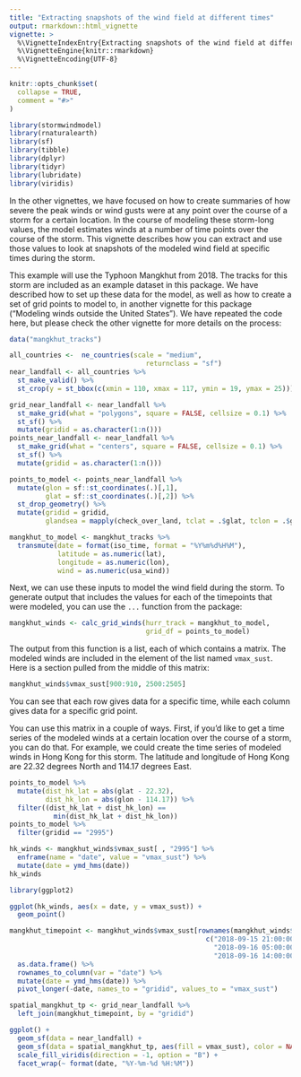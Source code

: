 ```yaml
---
title: "Extracting snapshots of the wind field at different times"
output: rmarkdown::html_vignette
vignette: >
  %\VignetteIndexEntry{Extracting snapshots of the wind field at different times}
  %\VignetteEngine{knitr::rmarkdown}
  %\VignetteEncoding{UTF-8}
---
```


```r
knitr::opts_chunk$set(
  collapse = TRUE,
  comment = "#>"
)
```

```r
library(stormwindmodel)
library(rnaturalearth)
library(sf)
library(tibble)
library(dplyr)
library(tidyr)
library(lubridate)
library(viridis)
```

In the other vignettes, we have focused on how to create summaries of how severe the peak
winds or wind gusts were at any point over the course of a storm for a certain location. 
In the course of modeling these storm-long values, the model estimates winds at a number
of time points over the course of the storm. This vignette describes how you can extract
and use those values to look at snapshots of the modeled wind field at specific times
during the storm. 

This example will use the Typhoon Mangkhut from 2018. The tracks for this storm are included
as an example dataset in this package. We have described how to set up these data for the 
model, as well as how to create a set of grid points to model to, in another vignette for
this package ("Modeling winds outside the United States"). We have repeated the code here, 
but please check the other vignette for more details on the process: 

```r
data("mangkhut_tracks")

all_countries <-  ne_countries(scale = "medium", 
                                  returnclass = "sf")
near_landfall <- all_countries %>% 
  st_make_valid() %>% 
  st_crop(y = st_bbox(c(xmin = 110, xmax = 117, ymin = 19, ymax = 25)))

grid_near_landfall <- near_landfall %>% 
  st_make_grid(what = "polygons", square = FALSE, cellsize = 0.1) %>% 
  st_sf() %>% 
  mutate(gridid = as.character(1:n()))
points_near_landfall <- near_landfall %>% 
  st_make_grid(what = "centers", square = FALSE, cellsize = 0.1) %>% 
  st_sf() %>% 
  mutate(gridid = as.character(1:n()))

points_to_model <- points_near_landfall %>% 
  mutate(glon = sf::st_coordinates(.)[,1],
         glat = sf::st_coordinates(.)[,2]) %>% 
  st_drop_geometry() %>% 
  mutate(gridid = gridid, 
         glandsea = mapply(check_over_land, tclat = .$glat, tclon = .$glon))

mangkhut_to_model <- mangkhut_tracks %>% 
  transmute(date = format(iso_time, format = "%Y%m%d%H%M"), 
            latitude = as.numeric(lat), 
            longitude = as.numeric(lon),
            wind = as.numeric(usa_wind))
```

Next, we can use these inputs to model the wind field during the storm. To generate output
that includes the values for each of the timepoints that were modeled, you can use the 
`...` function from the package: 

```r
mangkhut_winds <- calc_grid_winds(hurr_track = mangkhut_to_model, 
                                  grid_df = points_to_model)
```

The output from this function is a list, each of which contains a matrix. 
The modeled winds are included in the element of the list named `vmax_sust`. 
Here is a section pulled from the middle of this matrix: 

```r
mangkhut_winds$vmax_sust[900:910, 2500:2505]
```

You can see that each row gives data for a specific time, while each column gives
data for a specific grid point. 

You can use this matrix in a couple of ways. First, if you'd like to get a time series
of the modeled winds at a certain location over the course of a storm, you can do 
that. For example, we could create the time series of modeled winds in Hong Kong for
this storm. The latitude and longitude of Hong Kong are 22.32 degrees North and 114.17
degrees East. 

```r
points_to_model %>% 
  mutate(dist_hk_lat = abs(glat - 22.32), 
         dist_hk_lon = abs(glon - 114.17)) %>% 
  filter((dist_hk_lat + dist_hk_lon) == 
           min(dist_hk_lat + dist_hk_lon))
points_to_model %>% 
  filter(gridid == "2995")
```

```r
hk_winds <- mangkhut_winds$vmax_sust[ , "2995"] %>% 
  enframe(name = "date", value = "vmax_sust") %>% 
  mutate(date = ymd_hms(date))
hk_winds
```

```r
library(ggplot2)

ggplot(hk_winds, aes(x = date, y = vmax_sust)) + 
  geom_point()
```


```r
mangkhut_timepoint <- mangkhut_winds$vmax_sust[rownames(mangkhut_winds$vmax_sust) %in%
                                                 c("2018-09-15 21:00:00", 
                                                   "2018-09-16 05:00:00", 
                                                   "2018-09-16 14:00:00"), ] %>% 
  as.data.frame() %>% 
  rownames_to_column(var = "date") %>% 
  mutate(date = ymd_hms(date)) %>% 
  pivot_longer(-date, names_to = "gridid", values_to = "vmax_sust")

spatial_mangkhut_tp <- grid_near_landfall %>% 
  left_join(mangkhut_timepoint, by = "gridid")

ggplot() + 
  geom_sf(data = near_landfall) + 
  geom_sf(data = spatial_mangkhut_tp, aes(fill = vmax_sust), color = NA) + 
  scale_fill_viridis(direction = -1, option = "B") + 
  facet_wrap(~ format(date, "%Y-%m-%d %H:%M"))
```

